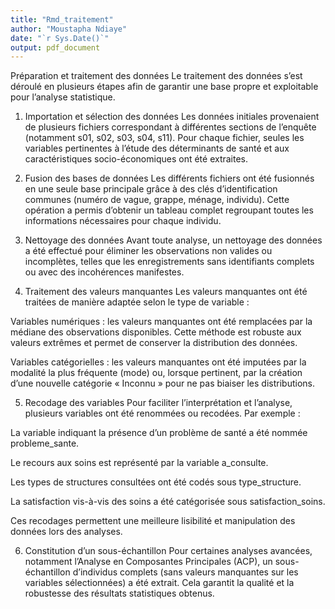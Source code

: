 ---
title: "Rmd_traitement"
author: "Moustapha Ndiaye"
date: "`r Sys.Date()`"
output: pdf_document
---


Préparation et traitement des données
Le traitement des données s’est déroulé en plusieurs étapes afin de garantir une base propre et exploitable pour l’analyse statistique.

1. Importation et sélection des données
Les données initiales provenaient de plusieurs fichiers correspondant à différentes sections de l’enquête (notamment s01, s02, s03, s04, s11). Pour chaque fichier, seules les variables pertinentes à l’étude des déterminants de santé et aux caractéristiques socio-économiques ont été extraites.

2. Fusion des bases de données
Les différents fichiers ont été fusionnés en une seule base principale grâce à des clés d’identification communes (numéro de vague, grappe, ménage, individu). Cette opération a permis d’obtenir un tableau complet regroupant toutes les informations nécessaires pour chaque individu.

3. Nettoyage des données
Avant toute analyse, un nettoyage des données a été effectué pour éliminer les observations non valides ou incomplètes, telles que les enregistrements sans identifiants complets ou avec des incohérences manifestes.

4. Traitement des valeurs manquantes
Les valeurs manquantes ont été traitées de manière adaptée selon le type de variable :

Variables numériques : les valeurs manquantes ont été remplacées par la médiane des observations disponibles. Cette méthode est robuste aux valeurs extrêmes et permet de conserver la distribution des données.

Variables catégorielles : les valeurs manquantes ont été imputées par la modalité la plus fréquente (mode) ou, lorsque pertinent, par la création d’une nouvelle catégorie « Inconnu » pour ne pas biaiser les distributions.

5. Recodage des variables
Pour faciliter l’interprétation et l’analyse, plusieurs variables ont été renommées ou recodées. Par exemple :

La variable indiquant la présence d’un problème de santé a été nommée probleme_sante.

Le recours aux soins est représenté par la variable a_consulte.

Les types de structures consultées ont été codés sous type_structure.

La satisfaction vis-à-vis des soins a été catégorisée sous satisfaction_soins.

Ces recodages permettent une meilleure lisibilité et manipulation des données lors des analyses.

6. Constitution d’un sous-échantillon
Pour certaines analyses avancées, notamment l’Analyse en Composantes Principales (ACP), un sous-échantillon d’individus complets (sans valeurs manquantes sur les variables sélectionnées) a été extrait. Cela garantit la qualité et la robustesse des résultats statistiques obtenus.